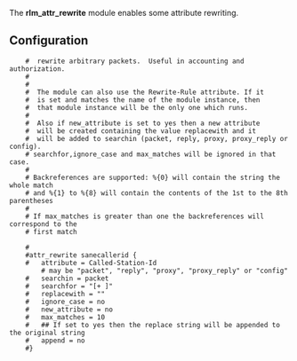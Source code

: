 The '''rlm_attr_rewrite''' module enables some attribute rewriting.

{{Default in the server source|src/modules/rlm_attr_rewrite/}}

==Configuration==

{{Default in the server source|raddb/modules/attr_rewrite}}

<pre>
	#  rewrite arbitrary packets.  Useful in accounting and authorization.
	#
	#
	#  The module can also use the Rewrite-Rule attribute. If it
	#  is set and matches the name of the module instance, then
	#  that module instance will be the only one which runs.
	#
	#  Also if new_attribute is set to yes then a new attribute
	#  will be created containing the value replacewith and it
	#  will be added to searchin (packet, reply, proxy, proxy_reply or config).
	# searchfor,ignore_case and max_matches will be ignored in that case.
	#
	# Backreferences are supported: %{0} will contain the string the whole match
	# and %{1} to %{8} will contain the contents of the 1st to the 8th parentheses
	#
	# If max_matches is greater than one the backreferences will correspond to the
	# first match

	#
	#attr_rewrite sanecallerid {
	#	attribute = Called-Station-Id
		# may be "packet", "reply", "proxy", "proxy_reply" or "config"
	#	searchin = packet
	#	searchfor = "[+ ]"
	#	replacewith = ""
	#	ignore_case = no
	#	new_attribute = no
	#	max_matches = 10
	#	## If set to yes then the replace string will be appended to the original string
	#	append = no
	#}
</pre>